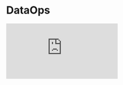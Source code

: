 
# DataOps

<div style={{ position: "relative", paddingBottom: "62.5%", height: 0 }}>
  <iframe
    src="https://www.loom.com/embed/c7000e042e134a96a501d825dd1eaea9?hide_owner=true&hide_share=true&hide_title=true&hideEmbedTopBar=true"
    frameBorder={0}
    webkitallowfullscreen
    mozallowfullscreen
    allowFullScreen
    style={{
      position: "absolute",
      top: 0,
      left: 0,
      width: "100%",
      height: "100%",
    }}
  />
</div>

DataOps in Glean allows you to represent your resources as configuration files, which can be stored in a Git repository and deployed to your Glean project as part of a change management workflow.

Using DataOps, you can:

- ✅ **Validate** planned changes to your data warehouse or Glean resources to ensure that your views and dashboards don't break
- 🏗️ **Preview updates** to your Glean project before making them visible to the rest of your organization
- 👥 Use **code reviews** or pull requests to collaborate on proposed changes
- 🧑‍💻 **Configure Glean** using the same tools that you use to develop your backend pipelines
- 🚦 Use a **continuous integration** system to deploy updates to your Glean project

DataOps is under active development and currently has some limitations, including:

- The Glean configuration files do not yet support every feature that is available in the Glean web application.
- If you build resources from a Git repository, users are still able to edit those resources through the Glean UI. When you re-deploy these resources with your DataOps configuration files, any changes made through the Glean UI will be overwritten.

## DataOps Basics

To use DataOps, you define one or more of your Glean resources using **configuration files**. A configuration file contains a complete specification of a resource. For instance, a Model configuration file contains information about which database connection to use, the name of the underlying database table, a list of attributes and metrics, etc.

Using a set of configuration files, you create a **Build**. There are two different kinds of Builds:

- A **Preview Build** validates your configuration files and, if successful, provides a URL that will show you what your Glean Project will look like if your pending changes are applied.
- A **Deploy Build** validates your configuration files and, if successful, publishes those changes to your Glean Project.

<Callout type="warning">
  We recommend always first creating a Preview Build to see which resources will
  be affected prior to running a Deploy. The build process will automatically
  delete and create resources in Glean to leave your project in a consistent
  state. For example, if you delete a column in a model configuration file, all
  saved views that refer to that column will be automatically deleted (as
  happens if you delete a column through the user interface). To use DataOps,
  save the [configuration](/data-ops/Managing-Resources-With-Code) of one or
  more of your resources to your local environment or a Git repository. Then,
  you can create a Build using the [Glean command-line interface
  (CLI)](/data-ops/Using-the-Glean-CLI), or through the Glean web application by
  connecting your account to a [Git repository](/data-ops/Git-Integration).
</Callout>
